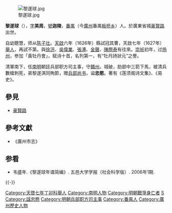 [[File:黎遂球.jpg|thumb]]

'''黎遂球'''（{{bd|1602年||1646年|catIdx=L黎}}），[[表字|字]]'''美周'''，[[號|號]]'''迦陵'''，[[番禺区|番禺]]（今[[廣州|廣州]]番禺[[板桥乡|板桥乡]]）人。於廣東省城[[豪贤路|豪賢路]]出世。

自幼聰慧，师从[[陈子壮|陈子壮]]。[[天啟|天啟]]六年（1626年）縣試冠其曹，天啟七年（1627年）[[舉人|舉人]]，再試不第。與[[徐汧|徐汧]]、[[吳偉業|吳偉業]]、[[張溥|張溥]]、[[金聲|金聲]]、[[陳際泰|陳際泰]]有往來。[[崇祯|崇祯]]初年，过[[扬州|扬州]]，参加「黃牡丹會」，赋诗十首，名列第一，有“牡丹詩狀元”之譽。

清軍南下，任[[南明|南明]]朝廷兵部职方司主事，守[[贛州|贛州]]。城破，肋部中三箭下馬，被清兵數槍刺死，弟黎遂淇同殉節，赠[[兵部尚书|兵部尚书]]，谥'''忠愍'''。著有《莲须阁诗文集》、《易史》。

== 參見 ==
* [[豪贤路|豪賢路]]

==參考文獻==
* 《廣州市志》

==参看==
*韦盛年.《黎遂球年谱简编》. 五邑大学学报（社会科学版）. 2006年1期.

{{-}}
{{並稱|嶺南前三傑|[[鄺露|鄺　露]] - '''黎遂球''' - [[陳邦彥_(明朝)|陳邦彥]]}}
{{DEFAULTSORT:Li黎}}
[[Category:天啓七年丁卯科舉人|Category:天啓七年丁卯科舉人]]
[[Category:南明人物|Category:南明人物]]
[[Category:明朝戰爭身亡者|Category:明朝戰爭身亡者]]
[[Category:黎姓|S]]
[[Category:諡忠愍|Category:諡忠愍]]
[[Category:明朝兵部职方司主事|Category:明朝兵部职方司主事]]
[[Category:番禺人|Category:番禺人]]
[[Category:廣州歷史人物|Category:廣州歷史人物]]